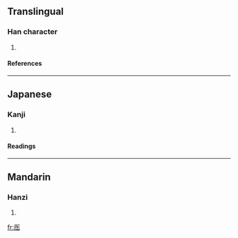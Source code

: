 ==Translingual==
===Han character===
{{Han char|rad=厂|as=06|sn=8|four=7127<sub>4</sub>|canj=一人十山 (MOJU)}}
# {{defn|Han}}
====References====
{{Han ref|kx=0161.070|dkj=02929|dj=0367.300|hdz=10071.070|uh=5392|ud=21394|bh=CBD9|bd=52185}}
----
==Japanese==
===Kanji===
{{ja-kanji|grade=|rs=厂06}}
# {{defn|Japanese}} 
====Readings====
{{ja-readings|on=[[かふ]] (kafu), [[こふ]] (kofu), [[けふ]] (kefu)|kun=}}
----
==Mandarin==
===Hanzi===
{{cmn-hanzi|pin=[[hé]] (he2)|wg=ho<sup>2</sup>}}
# {{defn|Mandarin}}

[[fr:厒]]
